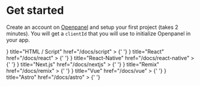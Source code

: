 
# Get started

Create an account on [Openpanel](https://openpanel.dev) and setup your first project (takes 2 minutes). You will get a `clientId` that you will use to initialize Openpanel in your app.

<Cards>
  <Card
    icon={
      <BrandLogo src="https://upload.wikimedia.org/wikipedia/commons/thumb/6/61/HTML5_logo_and_wordmark.svg/240px-HTML5_logo_and_wordmark.svg.png" />
    }
    title="HTML / Script"
    href="/docs/script"
  >
    {' '}
  </Card>
  <Card
    icon={
      <BrandLogo src="https://upload.wikimedia.org/wikipedia/commons/thumb/a/a7/React-icon.svg/2300px-React-icon.svg.png" />
    }
    title="React"
    href="/docs/react"
  >
    {' '}
  </Card>
  <Card
    icon={
      <BrandLogo src="https://upload.wikimedia.org/wikipedia/commons/thumb/a/a7/React-icon.svg/2300px-React-icon.svg.png" />
    }
    title="React-Native"
    href="/docs/react-native"
  >
    {' '}
  </Card>
  <Card
    icon={
      <BrandLogo
        isDark
        src="https://static-00.iconduck.com/assets.00/nextjs-icon-512x512-y563b8iq.png"
      />
    }
    title="Next.js"
    href="/docs/nextjs"
  >
    {' '}
  </Card>
  <Card
    icon={
      <BrandLogo
        isDark
        src="https://www.datocms-assets.com/205/1642515307-square-logo.svg"
      />
    }
    title="Remix"
    href="/docs/remix"
  >
    {' '}
  </Card>
  <Card
    icon={
      <BrandLogo src="https://upload.wikimedia.org/wikipedia/commons/thumb/9/95/Vue.js_Logo_2.svg/1024px-Vue.js_Logo_2.svg.png" />
    }
    title="Vue"
    href="/docs/vue"
  >
    {' '}
  </Card>
  <Card
    icon={
      <BrandLogo
        isDark
        src="https://astro.build/assets/press/astro-icon-dark.png"
      />
    }
    title="Astro"
    href="/docs/astro"
  >
    {' '}
  </Card>
</Cards>
